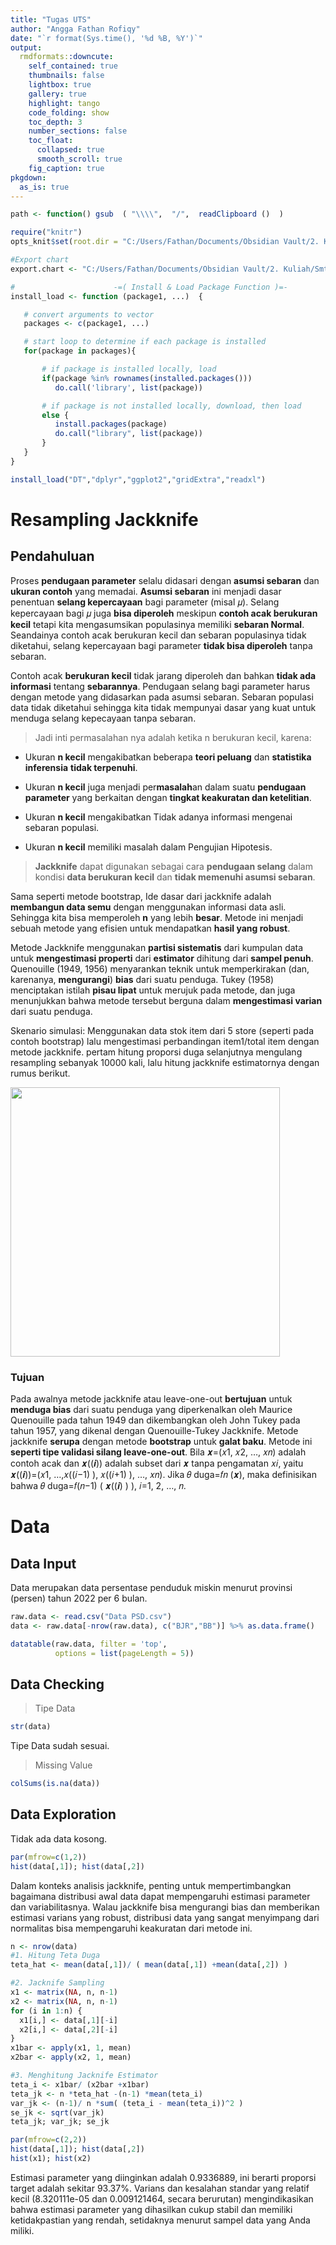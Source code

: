 ```yaml
---
title: "Tugas UTS"
author: "Angga Fathan Rofiqy"
date: "`r format(Sys.time(), '%d %B, %Y')`"
output:
  rmdformats::downcute:
    self_contained: true
    thumbnails: false
    lightbox: true
    gallery: true
    highlight: tango
    code_folding: show
    toc_depth: 3
    number_sections: false
    toc_float:
      collapsed: true
      smooth_scroll: true
    fig_caption: true
pkgdown:
  as_is: true
---
```


```r
path <- function() gsub  ( "\\\\",  "/",  readClipboard ()  )

require("knitr")
opts_knit$set(root.dir = "C:/Users/Fathan/Documents/Obsidian Vault/2. Kuliah/Smt 6/1. Metode Simulasi dan Resampling/Project/Tugas UTS")

#Export chart
export.chart <- "C:/Users/Fathan/Documents/Obsidian Vault/2. Kuliah/Smt 6/1. Metode Simulasi dan Resampling/Project/Tugas UTS/Chart"

#                      -=( Install & Load Package Function )=-
install_load <- function (package1, ...)  {   

   # convert arguments to vector
   packages <- c(package1, ...)

   # start loop to determine if each package is installed
   for(package in packages){

       # if package is installed locally, load
       if(package %in% rownames(installed.packages()))
          do.call('library', list(package))

       # if package is not installed locally, download, then load
       else {
          install.packages(package)
          do.call("library", list(package))
       }
   } 
}

install_load("DT","dplyr","ggplot2","gridExtra","readxl")
```

# Resampling Jackknife

## Pendahuluan

Proses **pendugaan parameter** selalu didasari dengan **asumsi sebaran** dan **ukuran contoh** yang memadai. **Asumsi sebaran** ini menjadi dasar penentuan **selang kepercayaan** bagi parameter (misal 𝜇). Selang kepercayaan bagi 𝜇 juga **bisa diperoleh** meskipun **contoh acak berukuran kecil** tetapi kita mengasumsikan populasinya memiliki **sebaran Normal**. Seandainya contoh acak berukuran kecil dan sebaran populasinya tidak diketahui, selang kepercayaan bagi parameter **tidak bisa diperoleh** tanpa sebaran.

Contoh acak **berukuran kecil** tidak jarang diperoleh dan bahkan **tidak ada informasi** tentang **sebarannya**. Pendugaan selang bagi parameter harus dengan metode yang didasarkan pada asumsi sebaran. Sebaran populasi data tidak diketahui sehingga kita tidak mempunyai dasar yang kuat untuk menduga selang kepecayaan tanpa sebaran.

> Jadi inti permasalahan nya adalah ketika n berukuran kecil, karena:

-   Ukuran **n kecil** mengakibatkan beberapa **teori peluang** dan **statistika inferensia** **tidak terpenuhi**.

-   Ukuran **n kecil** juga menjadi per**masalah**an dalam suatu **pendugaan parameter** yang berkaitan dengan **tingkat keakuratan dan ketelitian**.

-   Ukuran **n kecil** mengakibatkan Tidak adanya informasi mengenai sebaran populasi.

-   Ukuran **n kecil** memiliki masalah dalam Pengujian Hipotesis.

> **Jackknife** dapat digunakan sebagai cara **pendugaan selang** dalam kondisi **data berukuran kecil** dan **tidak memenuhi asumsi sebaran**.

Sama seperti metode bootstrap, Ide dasar dari jackknife adalah **membangun data semu** dengan menggunakan informasi data asli. Sehingga kita bisa memperoleh **n** yang lebih **besar**. Metode ini menjadi sebuah metode yang efisien untuk mendapatkan **hasil yang robust**.

Metode Jackknife menggunakan **partisi sistematis** dari kumpulan data untuk **mengestimasi properti** dari **estimator** dihitung dari **sampel penuh**. Quenouille (1949, 1956) menyarankan teknik untuk memperkirakan (dan, karenanya, **mengurangi**) **bias** dari suatu penduga. Tukey (1958) menciptakan istilah **pisau lipat** untuk merujuk pada metode, dan juga menunjukkan bahwa metode tersebut berguna dalam **mengestimasi varian** dari suatu penduga.

Skenario simulasi: Menggunakan data stok item dari 5 store (seperti pada contoh bootstrap) lalu mengestimasi perbandingan item1/total item dengan metode jackknife. pertam hitung proporsi duga selanjutnya mengulang resampling sebanyak 10000 kali, lalu hitung jackknife estimatornya dengan rumus berikut.

![](images/Screenshot%202024-02-27%20121020-01.png){width="431"}

### Tujuan

Pada awalnya metode jackknife atau leave-one-out **bertujuan** untuk **menduga bias** dari suatu penduga yang diperkenalkan oleh Maurice Quenouille pada tahun 1949 dan dikembangkan oleh John Tukey pada tahun 1957, yang dikenal dengan Quenouille-Tukey Jackknife. Metode jackknife **serupa** dengan metode **bootstrap** untuk **galat baku**. Metode ini **seperti tipe validasi silang leave-one-out**. Bila 𝒙=(𝑥1, 𝑥2, …, 𝑥𝑛) adalah contoh acak dan 𝒙((𝒊)) adalah subset dari 𝒙 tanpa pengamatan 𝑥𝑖, yaitu 𝒙((𝒊))=(𝑥1, …,𝑥((𝑖−1) ), 𝑥((𝑖+1) ), …, 𝑥𝑛). Jika 𝜃 duga=𝑓𝑛 (𝒙), maka definisikan bahwa 𝜃 duga=𝑓(𝑛−1) ( 𝒙((𝒊) ) ), 𝑖=1, 2, …, 𝑛.

# Data

## Data Input

Data merupakan data persentase penduduk miskin menurut provinsi (persen) tahun 2022 per 6 bulan.

```r
raw.data <- read.csv("Data PSD.csv")
data <- raw.data[-nrow(raw.data), c("BJR","BB")] %>% as.data.frame()

datatable(raw.data, filter = 'top', 
          options = list(pageLength = 5))
```

## Data Checking

> Tipe Data

```r
str(data)
```

Tipe Data sudah sesuai. 

> Missing Value

```r
colSums(is.na(data))
```

## Data Exploration

Tidak ada data kosong.

```r
par(mfrow=c(1,2))
hist(data[,1]); hist(data[,2])
```

Dalam konteks analisis jackknife, penting untuk mempertimbangkan bagaimana distribusi awal data dapat mempengaruhi estimasi parameter dan variabilitasnya. Walau jackknife bisa mengurangi bias dan memberikan estimasi varians yang robust, distribusi data yang sangat menyimpang dari normalitas bisa mempengaruhi keakuratan dari metode ini.

```r
n <- nrow(data)
#1. Hitung Teta Duga
teta_hat <- mean(data[,1])/ ( mean(data[,1]) +mean(data[,2]) )

#2. Jacknife Sampling
x1 <- matrix(NA, n, n-1)
x2 <- matrix(NA, n, n-1)
for (i in 1:n) {
  x1[i,] <- data[,1][-i]
  x2[i,] <- data[,2][-i]
}
x1bar <- apply(x1, 1, mean)
x2bar <- apply(x2, 1, mean)

#3. Menghitung Jacknife Estimator
teta_i <- x1bar/ (x2bar +x1bar)
teta_jk <- n *teta_hat -(n-1) *mean(teta_i)
var_jk <- (n-1)/ n *sum( (teta_i - mean(teta_i))^2 )
se_jk <- sqrt(var_jk)
teta_jk; var_jk; se_jk
```

```r
par(mfrow=c(2,2))
hist(data[,1]); hist(data[,2])
hist(x1); hist(x2)
```

Estimasi parameter yang diinginkan adalah 0.9336889, ini berarti proporsi target adalah sekitar 93.37%. Varians dan kesalahan standar yang relatif kecil (8.320111e-05 dan 0.009121464, secara berurutan) mengindikasikan bahwa estimasi parameter yang dihasilkan cukup stabil dan memiliki ketidakpastian yang rendah, setidaknya menurut sampel data yang Anda miliki.
